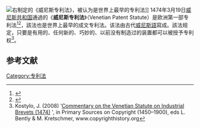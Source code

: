 [[File:Venetian_Patent_Statute_1474.png|右]]制定的《威尼斯专利法》，被认为是世界上最早的专利法]]
1474年3月19日[[威尼斯共和国|威尼斯共和国]]通過的《'''威尼斯专利法'''》（Venetian Patent Statute）是欧洲第一部专利法<ref name="Ladas">{{Cite book|last=Ladas|first=Stephen Pericles|title=Patents, Trademarks, and Related Rights: National and International Protection, Volume 1|url=https://archive.org/details/patents_lad_1975_01_2369|year=1975|publisher=Harvard University Press|isbn=9780674657755|pages=6–7}}</ref><ref name="Teich">{{Cite book|editor-last=Teich|editor-first=Mikulas|editor-link=Mikulas Teich|editor2-last=Porter|editor2-first=Roy|editor2-link=Roy Porter|title=The Industrial Revolution in National Context: Europe and the USA|year=1996|publisher=Cambridge University Press|page=160|isbn=9780521409407}}</ref>，該法也是世界上最早的成文专利法。该法由古代[[威尼斯語|威尼斯語]]寫成。該法规定，只要是有用的、任何新的、巧妙的、以前没有制造过的装置都可以被授予专利权<ref name="Kostylo">Kostylo, J. (2008) ‘[http://www.copyrighthistory.org/cam/tools/request/showRecord?id=commentary_i_1474 Commentary on the Venetian Statute on Industrial Brevets (1474)] {{Wayback|url=http://www.copyrighthistory.org/cam/tools/request/showRecord?id=commentary_i_1474 |date=20200706155323 }}', in Primary Sources on Copyright (1450–1900), eds L. Bently & M. Kretschmer, www.copyrighthistory.org</ref>。

== 参考文献 ==
{{Reflist|30em}}

[[Category:专利法|Category:专利法]]